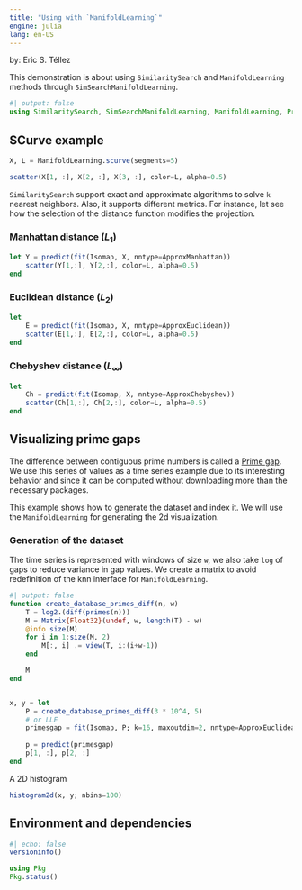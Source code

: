 ```yaml
---
title: "Using with `ManifoldLearning`"
engine: julia
lang: en-US
---
```


by: Eric S. Téllez


This demonstration is about using `SimilaritySearch` and `ManifoldLearning` methods through `SimSearchManifoldLearning`.



```julia
#| output: false
using SimilaritySearch, SimSearchManifoldLearning, ManifoldLearning, Primes, Plots, StatsPlots, StatsBase, LinearAlgebra, Markdown, Random
```

## SCurve example
```julia
X, L = ManifoldLearning.scurve(segments=5)

scatter(X[1, :], X[2, :], X[3, :], color=L, alpha=0.5)
```

`SimilaritySearch` support exact and approximate algorithms to solve `k` nearest neighbors. Also, it supports different metrics. For instance, let see how the selection of the distance function modifies the projection.

### Manhattan distance ($L_1$)
```julia
let	Y = predict(fit(Isomap, X, nntype=ApproxManhattan))
	scatter(Y[1,:], Y[2,:], color=L, alpha=0.5)
end
```

### Euclidean distance ($L_2$)

```julia
let
    E = predict(fit(Isomap, X, nntype=ApproxEuclidean))
	scatter(E[1,:], E[2,:], color=L, alpha=0.5)
end
```

### Chebyshev distance ($L_\infty$)
```julia
let
	Ch = predict(fit(Isomap, X, nntype=ApproxChebyshev))
	scatter(Ch[1,:], Ch[2,:], color=L, alpha=0.5)
end
```


## Visualizing prime gaps

The difference between contiguous prime numbers is called a [Prime gap](https://en.wikipedia.org/wiki/Prime_gap). We use this series of values as a time series example due to its interesting behavior and since it can be computed without downloading more than the necessary packages.

This example shows how to generate the dataset and index it. We will use the `ManifoldLearning` for generating the 2d visualization. 

### Generation of the dataset

The time series is represented with windows of size `w`, we also take `log` of gaps to reduce variance in gap values. We create a matrix to avoid redefinition of the knn interface for `ManifoldLearning`.

```julia
#| output: false
function create_database_primes_diff(n, w)
	T = log2.(diff(primes(n)))
	M = Matrix{Float32}(undef, w, length(T) - w)
	@info size(M)
	for i in 1:size(M, 2)
		M[:, i] .= view(T, i:(i+w-1))
	end

	M
end


x, y = let
    P = create_database_primes_diff(3 * 10^4, 5)
    # or LLE
    primesgap = fit(Isomap, P; k=16, maxoutdim=2, nntype=ApproxEuclidean)
    
	p = predict(primesgap)
	p[1, :], p[2, :]
end
```

A 2D histogram
```julia
histogram2d(x, y; nbins=100)
```


## Environment and dependencies
```julia
#| echo: false
versioninfo()

using Pkg
Pkg.status() 
```